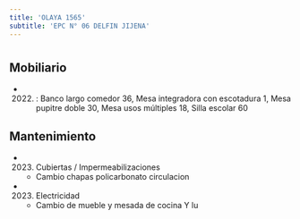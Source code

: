 ```yaml
---
title: 'OLAYA 1565'
subtitle: 'EPC N° 06 DELFIN JIJENA'
---
```


#


## Mobiliario

*  (2022) : Banco largo comedor 36, Mesa integradora con escotadura 1, Mesa pupitre doble 30, Mesa usos múltiples 18, Silla escolar 60 





## Mantenimiento

*  (2023) Cubiertas / Impermeabilizaciones 
    + Cambio chapas policarbonato circulacion

*  (2023) Electricidad 
    + Cambio de mueble y mesada de cocina Y lu



